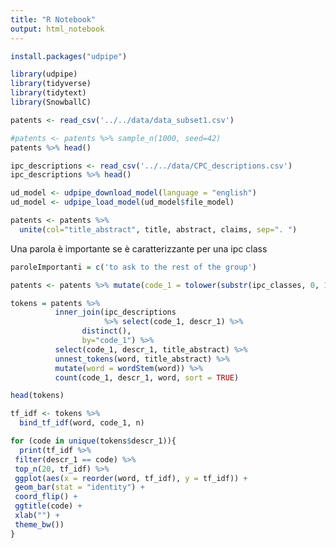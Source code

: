 ```yaml
---
title: "R Notebook"
output: html_notebook
---
```


```r
install.packages("udpipe")
```

```r
library(udpipe)
library(tidyverse)
library(tidytext)
library(SnowballC)
```

```r
patents <- read_csv('../../data/data_subset1.csv')
```

```r
#patents <- patents %>% sample_n(1000, seed=42) 
patents %>% head()
```

```r
ipc_descriptions <- read_csv('../../data/CPC_descriptions.csv')
ipc_descriptions %>% head()
```

```r
ud_model <- udpipe_download_model(language = "english")
ud_model <- udpipe_load_model(ud_model$file_model)
```

```r
patents <- patents %>%
  unite(col="title_abstract", title, abstract, claims, sep=". ")
```

Una parola è importante se è caratterizzante per una ipc class

```r
paroleImportanti = c('to ask to the rest of the group')
```

```r

patents <- patents %>% mutate(code_1 = tolower(substr(ipc_classes, 0, 1)))
```

```r
tokens = patents %>%
          inner_join(ipc_descriptions 
                     %>% select(code_1, descr_1) %>% 
                distinct(),
                by="code_1") %>%
          select(code_1, descr_1, title_abstract) %>%
          unnest_tokens(word, title_abstract) %>%
          mutate(word = wordStem(word)) %>%
          count(code_1, descr_1, word, sort = TRUE)

head(tokens)
```

```r
tf_idf <- tokens %>%
  bind_tf_idf(word, code_1, n)
```

```r

for (code in unique(tokens$descr_1)){
  print(tf_idf %>%
 filter(descr_1 == code) %>%
 top_n(20, tf_idf) %>%
 ggplot(aes(x = reorder(word, tf_idf), y = tf_idf)) +
 geom_bar(stat = "identity") +
 coord_flip() +
 ggtitle(code) +
 xlab("") +
 theme_bw())
}
```
